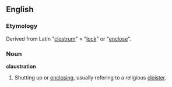 ==English==
===Etymology===
Derived from Latin "[[clostrum]]" = "[[lock]]" or "[[enclose]]".

===Noun===
'''claustration'''

#Shutting up or [[enclose|enclosing]], usually refering to a religious [[cloister]].
